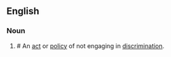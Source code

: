 ==English==
===Noun===
{{en-noun|-}}
# # An [[act]] or [[policy]] of not engaging in [[discrimination]].